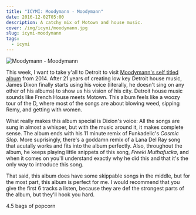 ```yaml
---
title: "ICYMI: Moodymann - Moodymann"
date: 2016-12-02T05:00
description: A catchy mix of Motown and house music.
cover: /img/icymi/moodymann.jpg
slug: icymi-moodymann
tags:
  - icymi
---
```


![Moodymann - Moodymann](/img/icymi/moodymann.jpg)

This week, I want to take y'all to Detroit to visit [Moodymann's self titled album](://open.spotify.com/album/61sGO58ljdDgD4Mn6Bcj3P) from 2014. After 21 years of
creating low key Detroit house music, James Dixon finally starts using his voice (literally, he doesn't sing on any
other of his albums) to show us his vision of his city. Detroit house music sounds like French House meets Motown. This
album feels like a woozy tour of the D, where most of the songs are about blowing weed, sipping Remy, and getting with
women.

<!-- excerpt -->

What really makes this album special is Dixion's voice: All the songs are sung in almost a whisper, but with the music
around it, it makes complete sense. The album ends with his 11 minute remix of Funkadelic's *Cosmic Slop*. More
suprisingly, there's a goddamn remix of a Lana Del Ray song that acutally works and fits into the album perfectly. Also,
throughout the album, he keeps playing little snippets of this song, *Freeki Muthafucka*, and when it comes on you'll
understand exactly why he did this and that it's the only way to introduce this song.

That said, this album does have some skippable songs in the middle, but for the most part, this album is perfect for me.
I would recommend that you give the first 6 tracks a listen, because they are def the strongest parts of the album, but
they'll hook you hard.

4.5 bags of popcorn

[1]: /img/icymi/moodymann.jpg
[2]: https://open.spotify.com/album/61sGO58ljdDgD4Mn6Bcj3P
